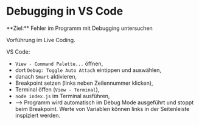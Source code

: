 
# Debugging in VS Code

<Callout>  
  **Ziel:** Fehler im Programm mit Debugging untersuchen
</Callout>

Vorführung im Live Coding. 

VS Code: 

- `View - Command Palette...` öffnen, 
- dort `Debug: Toggle Auto Attach` eintippen und auswählen, 
- danach `Smart` aktivieren,
- Breakpoint setzen (links neben Zeilennummer klicken),
- Terminal öffen (`View - Terminal`),
- `node index.js` im Terminal ausführen,
- &xrarr; Programm wird automatisch im Debug Mode ausgeführt und stoppt beim Breakpoint. Werte von Variablen können links in der Seitenleiste inspiziert werden.